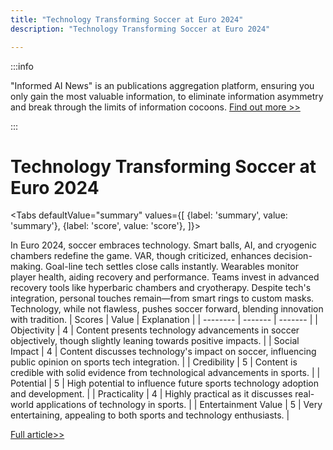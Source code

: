 ```yaml
---
title: "Technology Transforming Soccer at Euro 2024"
description: "Technology Transforming Soccer at Euro 2024"

---
```



:::info

"Informed AI News" is an publications aggregation platform, ensuring you only gain the most valuable information, to eliminate information asymmetry and break through the limits of information cocoons.  [Find out more >>](/)

:::

# Technology Transforming Soccer at Euro 2024


<Tabs
	defaultValue="summary"
	values={[
	{label: 'summary', value: 'summary'},
	{label: 'score', value: 'score'},
]}>
<TabItem value="summary">


In Euro 2024, soccer embraces technology. Smart balls, AI, and cryogenic chambers redefine the game. VAR, though criticized, enhances decision-making. Goal-line tech settles close calls instantly. Wearables monitor player health, aiding recovery and performance. Teams invest in advanced recovery tools like hyperbaric chambers and cryotherapy. Despite tech's integration, personal touches remain—from smart rings to custom masks. Technology, while not flawless, pushes soccer forward, blending innovation with tradition.
</TabItem>
<TabItem value="score">
	| Scores     | Value   | Explanation |
	| -------- | ------- | ------- |
	| Objectivity  | 4    | Content presents technology advancements in soccer objectively, though slightly leaning towards positive impacts.    |
	| Social Impact | 4     | Content discusses technology's impact on soccer, influencing public opinion on sports tech integration.    |
	| Credibility    | 5    | Content is credible with solid evidence from technological advancements in sports.    |
	| Potential    | 5    | High potential to influence future sports technology adoption and development.    |
	| Practicality    | 4    | Highly practical as it discusses real-world applications of technology in sports.    |
	| Entertainment Value    | 5    | Very entertaining, appealing to both sports and technology enthusiasts.    |
</TabItem>
</Tabs>

[Full article>>](https://apnews.com/article/euro-2024-ball-technology-f77f1e9228dd9b567e95365fc77cc528)
